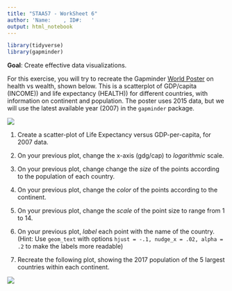 ```yaml
---
title: "STAA57 - WorkSheet 6"
author: 'Name:    , ID#:   '
output: html_notebook
---
```


```r
library(tidyverse)
library(gapminder)
```

**Goal**: Create effective data visualizations. 

For this exercise, you will try to recreate the Gapminder [World Poster](https://www.gapminder.org/downloads/updated-gapminder-world-poster-2015/) on health vs wealth, shown below. This is a scatterplot of GDP/capita (INCOME)) and life expectancy (HEALTH)) for different countries, with information on continent and population. The poster uses 2015 data, but we will use the latest available year (2007) in the `gapminder` package.

![](img/world_poster.PNG)


1. Create a scatter-plot of Life Expectancy versus GDP-per-capita, for 2007 data.

2. On your previous plot, change the x-axis (gdg/cap) to *logarithmic* scale.

3. On your previous plot, change change the *size* of the points 
according to the population of each country.


4. On your previous plot, change the *color* of the points according to the continent.


5. On your previous plot, change the *scale* of the point size to range from 1 to 14.  


6. On your previous plot, *label* each point with the name of the country. 
(Hint: Use `geom_text` with options `hjust = -.1, nudge_x = .02, alpha = .2` to make the labels more readable)


7. Recreate the following plot, showing the 2017 population of the 5 largest countries within each continent. 


![](img/recreate_plot.PNG)

